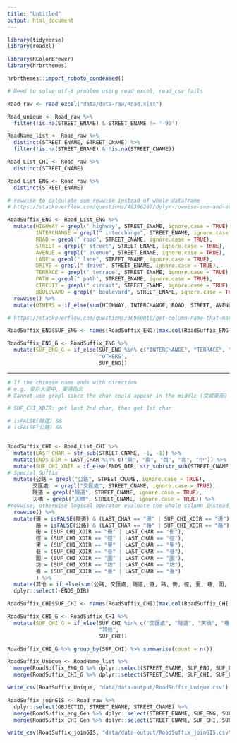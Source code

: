 ```yaml
---
title: "Untitled"
output: html_document
---
```


```r
library(tidyverse)
library(readxl)

library(RColorBrewer)
library(hrbrthemes)

hrbrthemes::import_roboto_condensed()
```


```r
# Need to solve utf-8 problem using read excel, read_csv fails

Road_raw <- read_excel("data/data-raw/Road.xlsx")
```

```r
Road_unique <- Road_raw %>%
  filter(!is.na(STREET_ENAME) & STREET_ENAME != '-99')

RoadName_list <- Road_raw %>%
  distinct(STREET_ENAME, STREET_CNAME) %>%
  filter(!is.na(STREET_ENAME) & !is.na(STREET_CNAME))

Road_List_CHI <- Road_raw %>%
  distinct(STREET_CNAME)

Road_List_ENG <- Road_raw %>%
  distinct(STREET_ENAME)
```

```r
# rowwise to calculate sum rowwise instead of whole dataframe
# https://stackoverflow.com/questions/49396267/dplyr-rowwise-sum-and-other-functions-like-max

RoadSuffix_ENG <- Road_List_ENG %>%
  mutate(HIGHWAY = grepl(" highway", STREET_ENAME, ignore.case = TRUE),
         INTERCHANGE = grepl(" interchange", STREET_ENAME, ignore.case = TRUE),
         ROAD = grepl(" road", STREET_ENAME, ignore.case = TRUE),
         STREET = grepl(" street", STREET_ENAME, ignore.case = TRUE),
         AVENUE = grepl(" avenue", STREET_ENAME, ignore.case = TRUE),
         LANE = grepl(" lane", STREET_ENAME, ignore.case = TRUE),
         DRIVE = grepl(" drive", STREET_ENAME, ignore.case = TRUE),
         TERRACE = grepl(" terrace", STREET_ENAME, ignore.case = TRUE),
         PATH = grepl(" path", STREET_ENAME, ignore.case = TRUE),
         CIRCUIT = grepl(" circuit", STREET_ENAME, ignore.case = TRUE),
         BOULEVARD = grepl(" boulevard", STREET_ENAME, ignore.case = TRUE)) %>%
  rowwise() %>%
  mutate(OTHERS = if_else(sum(HIGHWAY, INTERCHANGE, ROAD, STREET, AVENUE, LANE, DRIVE, TERRACE, PATH, CIRCUIT, BOULEVARD) == 0, TRUE, FALSE))
```

```r
# https://stackoverflow.com/questions/36960010/get-column-name-that-matches-specific-row-value-in-dataframe

RoadSuffix_ENG$SUF_ENG <- names(RoadSuffix_ENG)[max.col(RoadSuffix_ENG == TRUE, ties.method = "first")]

RoadSuffix_ENG_G <- RoadSuffix_ENG %>%
  mutate(SUF_ENG_G = if_else(SUF_ENG %in% c("INTERCHANGE", "TERRACE", "CIRCUIT", "BOULEVARD"),
                             "OTHERS",
                             SUF_ENG))

```

---

```r
# If the chinese name ends with direction
# e.g. 皇后大道中, 東邊街北
# Cannot use grepl since the char could appear in the middle (文咸東街)

# SUF_CHI_XDIR: get last 2nd char, then get 1st char

# isFALSE(隧道) && 
# isFALSE(公路) && 


RoadSuffix_CHI <- Road_List_CHI %>%
  mutate(LAST_CHAR = str_sub(STREET_CNAME, -1, -1)) %>%
  mutate(ENDS_DIR = LAST_CHAR %in% c("東", "南", "西", "北", "中")) %>%
  mutate(SUF_CHI_XDIR = if_else(ENDS_DIR, str_sub(str_sub(STREET_CNAME, -2, -1),1, 1), "")) %>%
# Special Suffix
  mutate(公路 = grepl("公路", STREET_CNAME, ignore.case = TRUE),
        交匯處  = grepl("交匯處", STREET_CNAME, ignore.case = TRUE),
        隧道 = grepl("隧道", STREET_CNAME, ignore.case = TRUE),
        天橋 = grepl("天橋", STREET_CNAME, ignore.case = TRUE)) %>%
#rowwise, otherwise logical operator evaluate the whole column instead of single row
  rowwise() %>%
  mutate(道 = isFALSE(隧道) & (LAST_CHAR == "道" | SUF_CHI_XDIR == "道"),
         路 = isFALSE(公路) & (LAST_CHAR == "路" | SUF_CHI_XDIR == "路"),
         街 = (SUF_CHI_XDIR == "街" | LAST_CHAR == "街"),
         徑 = (SUF_CHI_XDIR == "徑" | LAST_CHAR == "徑"),
         里 = (SUF_CHI_XDIR == "里" | LAST_CHAR == "里"),
         巷 = (SUF_CHI_XDIR == "巷" | LAST_CHAR == "巷"),
         圍 = (SUF_CHI_XDIR == "圍" | LAST_CHAR == "圍"),
         坊 = (SUF_CHI_XDIR == "坊" | LAST_CHAR == "坊"),
         臺 = (SUF_CHI_XDIR == "臺" | LAST_CHAR == "臺")
         ) %>%
  mutate(其他 = if_else(sum(公路, 交匯處, 隧道, 道, 路, 街, 徑, 里, 巷, 圍, 坊, 臺) == 0, TRUE, FALSE)) %>%
  dplyr::select(-ENDS_DIR)


```

```r

RoadSuffix_CHI$SUF_CHI <- names(RoadSuffix_CHI)[max.col(RoadSuffix_CHI == TRUE, ties.method = "first")]

RoadSuffix_CHI_G <- RoadSuffix_CHI %>%
  mutate(SUF_CHI_G = if_else(SUF_CHI %in% c("交匯處", "隧道", "天橋", "巷", "圍", "坊", "臺"),
                             "其他",
                             SUF_CHI))

```

```r
RoadSuffix_CHI_G %>% group_by(SUF_CHI) %>% summarise(count = n())
```

```r
RoadSuffix_Unique <- RoadName_list %>%
  merge(RoadSuffix_ENG_G %>% dplyr::select(STREET_ENAME, SUF_ENG, SUF_ENG_G), by = "STREET_ENAME") %>%
  merge(RoadSuffix_CHI_G %>% dplyr::select(STREET_CNAME, SUF_CHI, SUF_CHI_G), by = "STREET_CNAME")
```


```r
write_csv(RoadSuffix_Unique, "data/data-output/RoadSuffix_Unique.csv")
```

```r
RoadSuffix_joinGIS <- Road_raw %>%
  dplyr::select(OBJECTID, STREET_ENAME, STREET_CNAME) %>%
  merge(RoadSuffix_eng_Gen %>% dplyr::select(STREET_ENAME, SUF_ENG, SUF_ENG_G), by = "STREET_ENAME") %>%
  merge(RoadSuffix_CHI_Gen %>% dplyr::select(STREET_CNAME, SUF_CHI, SUF_CHI_G), by = "STREET_CNAME")
```

```r
write_csv(RoadSuffix_joinGIS, "data/data-output/RoadSuffix_joinGIS.csv", na = "")
```

